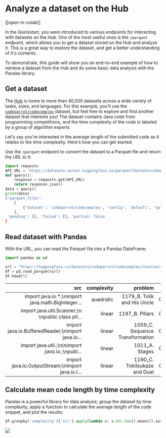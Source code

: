 # Analyze a dataset on the Hub

[[open-in-colab]]

In the Quickstart, you were introduced to various endpoints for interacting with datasets on the Hub. One of the most useful ones is the `/parquet` endpoint, which allows you to get a dataset stored on the Hub and analyze it. This is a great way to explore the dataset, and get a better understanding of it's contents.

To demonstrate, this guide will show you an end-to-end example of how to retrieve a dataset from the Hub and do some basic data analysis with the Pandas library.

## Get a dataset

The [Hub](https://huggingface.co/datasets) is home to more than 40,000 datasets across a wide variety of tasks, sizes, and languages. For this example, you'll use the [`codeparrot/codecomplex`](https://huggingface.co/datasets/codeparrot/codecomplex) dataset, but feel free to explore and find another dataset that interests you! The dataset contains Java code from programming competitions, and the time complexity of the code is labeled by a group of algorithm experts. 

Let's say you're interested in the average length of the submitted code as it relates to the time complexity. Here's how you can get started. 

Use the `/parquet` endpoint to convert the dataset to a Parquet file and return the URL to it:

```py
import requests
API_URL = "https://datasets-server.huggingface.co/parquet?dataset=codeparrot/codecomplex"
def query():
    response = requests.get(API_URL)
    return response.json()
data = query()
print(data)
{'parquet_files': 
    [
        {'dataset': 'codeparrot/codecomplex', 'config': 'default', 'split': 'train', 'url': 'https://huggingface.co/datasets/codeparrot/codecomplex/resolve/refs%2Fconvert%2Fparquet/default/train/0000.parquet', 'filename': '0000.parquet', 'size': 4115908}
    ], 
 'pending': [], 'failed': [], 'partial: false
}
```

## Read dataset with Pandas

With the URL, you can read the Parquet file into a Pandas DataFrame:

```py
import pandas as pd

url = "https://huggingface.co/datasets/codeparrot/codecomplex/resolve/refs%2Fconvert%2Fparquet/default/train/0000.parquet"
df = pd.read_parquet(url)
df.head(5)
```

|                                               src | complexity |                         problem |       from |
|--------------------------------------------------:|-----------:|--------------------------------:|-----------:|
| import java.io.*;\nimport java.math.BigInteger... |  quadratic |     1179_B. Tolik and His Uncle | CODEFORCES |
| import java.util.Scanner;\n \npublic class pil... |     linear |                 1197_B. Pillars | CODEFORCES |
| import java.io.BufferedReader;\nimport java.io... |     linear | 1059_C. Sequence Transformation | CODEFORCES |
| import java.util.*;\n\nimport java.io.*;\npubl... |     linear |                  1011_A. Stages | CODEFORCES |
| import java.io.OutputStream;\nimport java.io.I... |     linear |    1190_C. Tokitsukaze and Duel | CODEFORCES |

## Calculate mean code length by time complexity

Pandas is a powerful library for data analysis; group the dataset by time complexity, apply a function to calculate the average length of the code snippet, and plot the results:

```py
df.groupby('complexity')['src'].apply(lambda x: x.str.len().mean()).sort_values(ascending=False).plot.barh(color="orange")
```

<div class="flex justify-center">
    <img src="https://huggingface.co/datasets/huggingface/documentation-images/resolve/main/datasets-server/codecomplex.png"/>
</div>